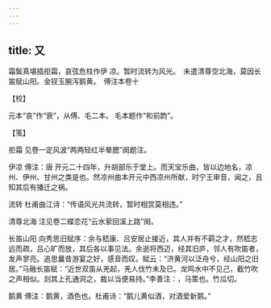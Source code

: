 ```yaml
---
---
---
```

title: 又
---







霜鬓真堪插拒霜，哀弦危柱作伊 凉。暂时流转为风光。　未遣清尊空北海，莫因长笛赋山阳。金钗玉腕泻鹅黄。　傅注本卷十





【校】


元本“哀”作“衰”，从傅、毛二本。 毛本题作“和前韵”。





【笺】


拒霜 见卷一定风波“两两轻红半晕腮”阕题注。

伊凉 傅注：唐 开元二十四年，升胡部乐于堂上。而天宝乐曲，皆以边地名，凉州、伊州、甘州之类是也。然凉州曲本开元中西凉州所献，时宁王审音，闻之，且知其后有播迁之祸。

流转 杜甫曲江诗：“传语风光共流转，暂时相赏莫相违。”

清尊北海 注见卷二蝶恋花“云水萦回溪上路”阕。

长笛山阳 向秀思旧赋序：余与嵇康、吕安居止接近，其人并有不羁之才，然嵇志远而疏，吕心旷而放，其后各以事见法。余逝将西迈，经其旧庐，邻人有吹笛者，发声寥亮。追思曩昔游宴之好，感音而叹。赋云：“济黄河以泛舟兮，经山阳之旧居。”马融长笛赋：“近世双笛从羌起，羌人伐竹未及已。龙鸣水中不见己，截竹吹之声相似。剡其上孔通洞之，裁以当便易持。”李善注：，马策也。竹瓜切。

鹅黄 傅注：鹅黄，酒色也。杜甫诗：“鹅儿黄似酒，对酒爱新鹅。”